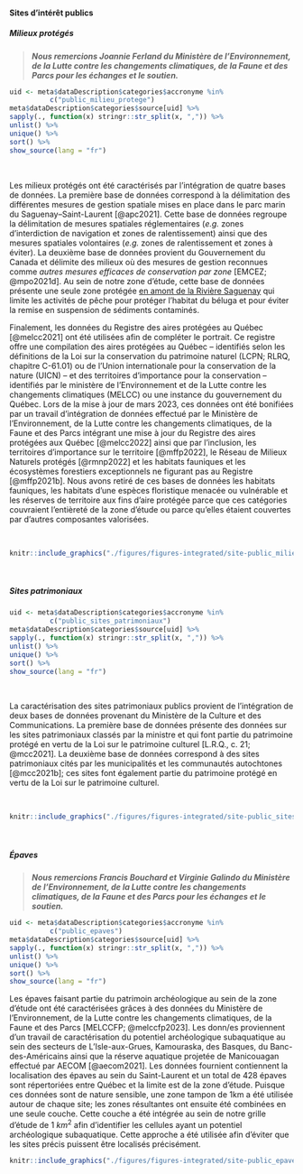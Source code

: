 #### Sites d'intérêt publics

##### Milieux protégés

> ***Nous remercions Joannie Ferland du Ministère de l'Environnement, de la Lutte contre les changements climatiques, de la Faune et des Parcs pour les échanges et le soutien.***

```r
uid <- meta$dataDescription$categories$accronyme %in% 
          c("public_milieu_protege")
meta$dataDescription$categories$source[uid] %>%
sapply(., function(x) stringr::str_split(x, ",")) %>%
unlist() %>%
unique() %>%
sort() %>%
show_source(lang = "fr")
```

<br/>

Les milieux protégés ont été caractérisés par l'intégration de quatre bases de données. La première base de données correspond à la délimitation des différentes mesures de gestion spatiale mises en place dans le parc marin du Saguenay–Saint-Laurent [@apc2021]. Cette base de données regroupe la délimitation de mesures spatiales réglementaires (*e.g.* zones d'interdiction de navigation et zones de ralentissement) ainsi que des mesures spatiales volontaires (*e.g.* zones de ralentissement et zones à éviter). La deuxième base de données provient du Gouvernement du Canada et délimite des milieux où des mesures de gestion reconnues comme *autres mesures efficaces de conservation par zone* [EMCEZ; @mpo2021d]. Au sein de notre zone d'étude, cette base de données présente une seule zone protégée [en amont de la Rivière Saguenay](https://www.dfo-mpo.gc.ca/oceans/oecm-amcepz/refuges/saguenay-fra.html) qui limite les activités de pêche pour protéger l'habitat du béluga et pour éviter la remise en suspension de sédiments contaminés.


Finalement, les données du Registre des aires protégées au Québec [@melcc2021] ont été utilisées afin de compléter le portrait. Ce registre offre une compilation des aires protégées au Québec -- identifiés selon les définitions de la Loi sur la conservation du patrimoine naturel (LCPN; RLRQ, chapitre C-61.01) ou de l'Union internationale pour la conservation de la nature (UICN) -- et des territoires d'importance pour la conservation -- identifiés par le ministère de l'Environnement et de la Lutte contre les changements climatiques (MELCC) ou une instance du gouvernement du Québec. 
Lors de la mise à jour de mars 2023, ces données ont été bonifiées par un travail d'intégration de données effectué par le Ministère de l'Environnement, de la Lutte contre les changements climatiques, de la Faune et des Parcs intégrant une mise à jour du Registre des aires protégées aux Québec [@melcc2022] ainsi que par l'inclusion, les territoires d'importance sur le territoire [@mffp2022], le Réseau de Milieux Naturels protégés [@rmnp2022] et les habitats fauniques et les écosystèmes forestiers exceptionnels ne figurant pas au Registre [@mffp2021b]. Nous avons retiré de ces bases de données les habitats fauniques, les habitats d'une espèces floristique menacée ou vulnérable et les réserves de territoire aux fins d'aire protégée parce que ces catégories couvraient l'entièreté de la zone d'étude ou parce qu'elles étaient couvertes par d'autres composantes valorisées. 

<br>

```r
knitr::include_graphics("./figures/figures-integrated/site-public_milieu_protege.png")
```

<br>


##### Sites patrimoniaux

```r
uid <- meta$dataDescription$categories$accronyme %in% 
          c("public_sites_patrimoniaux")
meta$dataDescription$categories$source[uid] %>%
sapply(., function(x) stringr::str_split(x, ",")) %>%
unlist() %>%
unique() %>%
sort() %>%
show_source(lang = "fr")
```

<br/>

La caractérisation des sites patrimoniaux publics provient de l'intégration de deux bases de données provenant du Ministère de la Culture et des Communications. La première base de données présente des données sur les sites patrimoniaux classés par la ministre et qui font partie du patrimoine protégé en vertu de la Loi sur le patrimoine culturel [L.R.Q., c. 21; @mcc2021]. La deuxième base de données correspond à des sites patrimoniaux cités par les municipalités et les communautés autochtones [@mcc2021b]; ces sites font également partie du patrimoine protégé en vertu de la Loi sur le patrimoine culturel.


<br>

```r
knitr::include_graphics("./figures/figures-integrated/site-public_sites_patrimoniaux.png")
```

<br>

##### Épaves

> ***Nous remercions Francis Bouchard et Virginie Galindo du Ministère de l’Environnement, de la Lutte contre les changements climatiques, de la Faune et des Parcs pour les échanges et le soutien.***

```r
uid <- meta$dataDescription$categories$accronyme %in% 
          c("public_epaves")
meta$dataDescription$categories$source[uid] %>%
sapply(., function(x) stringr::str_split(x, ",")) %>%
unlist() %>%
unique() %>%
sort() %>%
show_source(lang = "fr")
```

Les épaves faisant partie du patrimoin archéologique au sein de la zone d'étude ont été caractérisées grâces à des données du Ministère de l’Environnement, de la Lutte contre les changements climatiques, de la Faune et des Parcs [MELCCFP; @melccfp2023]. Les donn/es proviennent d'un travail de caractérisation du potentiel archéologique subaquatique au sein des secteurs de L’Isle-aux-Grues, Kamouraska, des Basques, du Banc-des-Américains ainsi que la réserve aquatique projetée de Manicouagan effectué par AECOM [@aecom2021]. Les données fournient contiennent la localisation des épaves au sein du Saint-Laurent et un total de 428 épaves sont répertoriées entre Québec et la limite est de la zone d'étude. Puisque ces données sont de nature sensible, une zone tampon de 1km a été utilisée autour de chaque site; les zones résultantes ont ensuite été combinées en une seule couche. Cette couche a été intégrée au sein de notre grille d'étude de 1 $km^2$ afin d'identifier les cellules ayant un potentiel archéologique subaquatique. Cette approche a été utilisée afin d'éviter que les sites précis puissent être localisés précisément. 


```r
knitr::include_graphics("./figures/figures-integrated/site-public_epaves.png")
```
